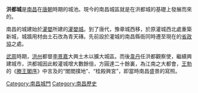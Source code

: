 '''洪都城'''是[[南昌|南昌]]在[[唐朝|唐朝]]時期的城池。現今的南昌城區就是在洪都城的基礎上發展而來的。

南昌的城建始於[[灌嬰|灌嬰]]所建的[[灌嬰城|灌嬰城]]。到了唐代，豫章城西移，於原灌城西北處重築新城，城牆用材由土石改為青天磚。先前設於灌城的南昌縣衙同時遷至現在的[[江西省政治協商會議|省政協]]之處。

[[武周|武周]]時期，[[洪州|洪州]]都督[[李景嘉|李景嘉]]大興土木以擴大城區。而後[[韋丹|韋丹]]任洪都觀察使，繼續興建城市，洪都城因此較灌城增大數餘倍，方圓達二十餘裏，為江南之大都會，[[王勃|王勃]]的《[[滕王閣序|滕王閣序]]》中言及的“閭閻撲地”、“桂殿興宮”，即當時南昌盛景的寫照。

[[Category:南昌城門|Category:南昌城門]]
[[Category:南昌歷史|Category:南昌歷史]]